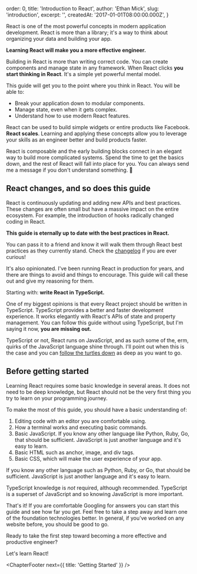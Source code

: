 
  order: 0,
  title: 'Introduction to React',
  author: 'Ethan Mick',
  slug: 'introduction',
  excerpt: '',
  createdAt: '2017-01-01T08:00:00.000Z',
}


React is one of the most powerful concepts in modern application development.
React is more than a library; it's a way to think about organizing your data and
building your app.

**Learning React will make you a more effective engineer.**

Building in React is more than writing correct code. You can create components
and manage state in any framework. When React clicks **you start thinking in
React**. It's a simple yet powerful mental model.

This guide will get you to the point where you think in React. You will be
able to:

- Break your application down to modular components.
- Manage state, even when it gets complex.
- Understand how to use modern React features.

React can be used to build simple widgets or entire products like Facebook.
**React scales**. Learning and applying these concepts allow you
to leverage your skills as an engineer better and build products faster.

React is composable and the early building blocks connect in an elegant way to
build more complicated systems. Spend the time to get the basics down, and the
rest of React will fall into place for you. You can always send me a message if
you don't understand something. 🙂

## React changes, and so does this guide

React is continuously updating and adding new APIs and best practices. These
changes are often small but have a massive impact on the entire ecosystem. For
example, the introduction of hooks radically changed coding in React.

**This guide is eternally up to date with the best practices in React.**

You can pass it to a friend and know it will walk them through React best
practices as they currently stand. Check the [changelog](./changelog) if you are
ever curious!

It's also opinionated. I've been running React in production for years, and
there are things to avoid and things to encourage. This guide will call these
out and give my reasoning for them.

Starting with: **write React in TypeScript.**

One of my biggest opinions is that every React project should be written in
TypeScript. TypeScript provides a better and faster development experience. It
works elegantly with React's APIs of state and property management. You can
follow this guide without using TypeScript, but I'm saying it now, **you are
missing out.**

TypeScript or not, React runs on JavaScript, and as such some of the, erm,
quirks of the JavaScript language shine through. I'll point out when this is the
case and you can [follow the turtles
down](https://en.wikipedia.org/wiki/Turtles_all_the_way_down) as deep as you
want to go.

## **Before getting started**

Learning React requires some basic knowledge in several areas. It does not need
to be deep knowledge, but React should not be the very first thing you try to
learn on your programming journey.

To make the most of this guide, you should have a basic understanding of:

1. Editing code with an editor you are comfortable using.
2. How a terminal works and executing basic commands.
3. Basic JavaScript. If you know any other language like Python, Ruby, Go, that
   should be sufficient. JavaScript is just another language and it's easy to
   learn.
4. Basic HTML such as anchor, image, and div tags.
5. Basic CSS, which will make the user experience of your app.

If you know any other language such as Python, Ruby, or Go, that should be
sufficient. JavaScript is just another language and it's easy to learn.

TypeScript knowledge is _not_ required, although recommended. TypeScript is a
superset of JavaScript and so knowing JavaScript is more important.

That's it! If you are comfortable Googling for answers you can start this guide
and see how far you get. Feel free to take a step away and learn one of the
foundation technologies better. In general, if you've worked on any website
before, you should be good to go.

Ready to take the first step toward becoming a more effective and productive
engineer?

Let's learn React!

<ChapterFooter next={{ title: 'Getting Started' }} />
